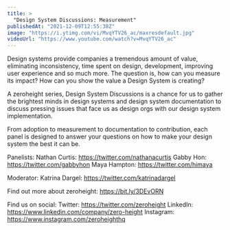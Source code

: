 ```yaml
---
title: >
  "Design System Discussions: Measurement"
publishedAt: "2021-12-09T12:55:38Z"
image: "https://i.ytimg.com/vi/MvqYTV26_ac/maxresdefault.jpg"
videoUrl: "https://www.youtube.com/watch?v=MvqYTV26_ac"
---
```


Design systems provide companies a tremendous amount of value, eliminating inconsistency, time spent on design, development, improving user experience and so much more. The question is, how can you measure its impact? How can you show the value a Design System is creating?

A zeroheight series, Design System Discussions is a chance for us to gather the brightest minds in design systems and design system documentation to discuss pressing issues that face us as design orgs with our design system implementation.

From adoption to measurement to documentation to contribution, each panel is designed to answer your questions on how to make your design system the best it can be.

Panelists:
Nathan Curtis: https://twitter.com/nathanacurtis
Gabby Hon: https://twitter.com/gabbyhon
Maya Hampton: https://twitter.com/himaya

Moderator:
Katrina Dargel: https://twitter.com/katrinadargel

Find out more about zeroheight: https://bit.ly/3DEvORN

Find us on social:
Twitter: https://twitter.com/zeroheight
LinkedIn: https://www.linkedin.com/company/zero-height
Instagram: https://www.instagram.com/zeroheighthq
